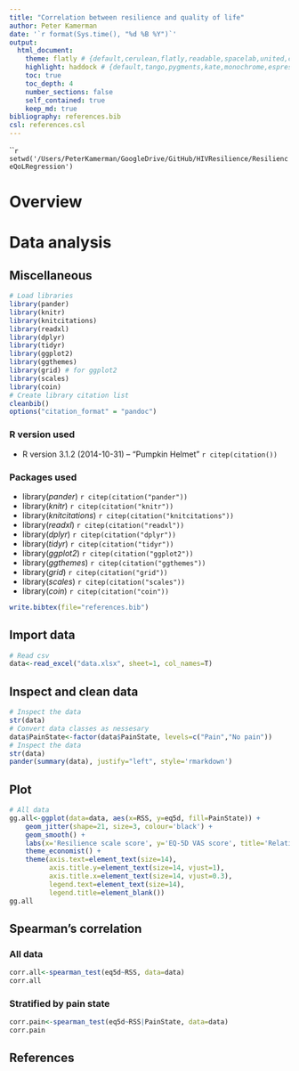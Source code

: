 ```yaml
---
title: "Correlation between resilience and quality of life"
author: Peter Kamerman
date: '`r format(Sys.time(), "%d %B %Y")`'
output: 
  html_document:
    theme: flatly # {default,cerulean,flatly,readable,spacelab,united,cosmo}
    highlight: haddock # {default,tango,pygments,kate,monochrome,espresso,zenburn,haddock,textmate}
    toc: true
    toc_depth: 4
    number_sections: false
    self_contained: true
    keep_md: true
bibliography: references.bib
csl: references.csl
---
```

```r setwd('/Users/PeterKamerman/GoogleDrive/GitHub/HIVResilience/ResilienceQoLRegression')`

# Overview

# Data analysis
## Miscellaneous
```r
# Load libraries
library(pander)
library(knitr)
library(knitcitations)
library(readxl)
library(dplyr)
library(tidyr)
library(ggplot2)
library(ggthemes)
library(grid) # for ggplot2
library(scales)
library(coin)
# Create library citation list
cleanbib()
options("citation_format" = "pandoc")
```

### R version used
- R version 3.1.2 (2014-10-31) -- "Pumpkin Helmet" `r citep(citation())`

### Packages used
- library(*pander*) `r citep(citation("pander"))`
- library(*knitr*) `r citep(citation("knitr"))`
- library(*knitcitations*) `r citep(citation("knitcitations"))`
- library(*readxl*) `r citep(citation("readxl"))`
- library(*dplyr*) `r citep(citation("dplyr"))`  
- library(*tidyr*) `r citep(citation("tidyr"))`
- library(*ggplot2*) `r citep(citation("ggplot2"))`
- library(*ggthemes*) `r citep(citation("ggthemes"))`
- library(*grid*) `r citep(citation("grid"))`
- library(*scales*) `r citep(citation("scales"))`
- library(*coin*) `r citep(citation("coin"))`

```r
write.bibtex(file="references.bib")
```

## Import data
```r
# Read csv
data<-read_excel("data.xlsx", sheet=1, col_names=T)
```

## Inspect and clean data
```r
# Inspect the data
str(data)
# Convert data classes as nessesary
data$PainState<-factor(data$PainState, levels=c("Pain","No pain"))
# Inspect the data
str(data)
pander(summary(data), justify="left", style='rmarkdown')
```

## Plot
```r
# All data
gg.all<-ggplot(data=data, aes(x=RSS, y=eq5d, fill=PainState)) +
    geom_jitter(shape=21, size=3, colour='black') +
    geom_smooth() +
    labs(x='Resilience scale score', y='EQ-5D VAS score', title='Relationship between resilience and quality of life\n(lines show loess smoother)') +
    theme_economist() +
    theme(axis.text=element_text(size=14),
          axis.title.y=element_text(size=14, vjust=1),
          axis.title.x=element_text(size=14, vjust=0.3),
          legend.text=element_text(size=14),
          legend.title=element_blank())
gg.all
```

## Spearman's correlation
### All data
```r
corr.all<-spearman_test(eq5d~RSS, data=data)
corr.all
```

### Stratified by pain state
```r
corr.pain<-spearman_test(eq5d~RSS|PainState, data=data)
corr.pain
```

## References